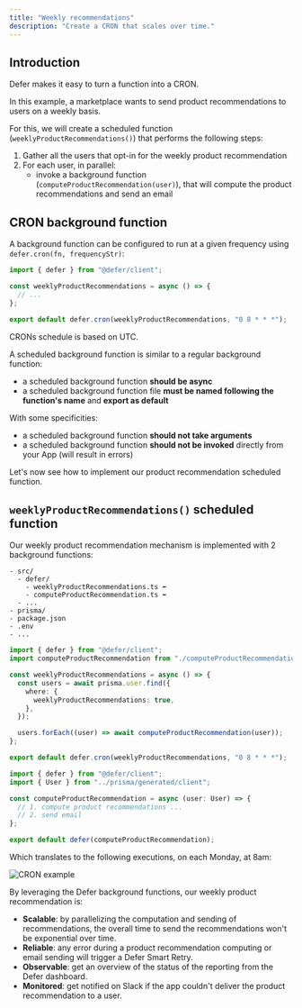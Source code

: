 ```yaml
---
title: "Weekly recommendations"
description: "Create a CRON that scales over time."
---
```


## Introduction

Defer makes it easy to turn a function into a CRON.

In this example, a marketplace wants to send product recommendations to users on
a weekly basis.

For this, we will create a scheduled function (`weeklyProductRecommendations()`)
that performs the following steps:

1. Gather all the users that opt-in for the weekly product recommendation
2. For each user, in parallel:
   - invoke a background function (`computeProductRecommendation(user)`), that
     will compute the product recommendations and send an email

## CRON background function

A background function can be configured to run at a given frequency using
`defer.cron(fn, frequencyStr)`:

```ts defer/weeklyProductRecommendations.ts
import { defer } from "@defer/client";

const weeklyProductRecommendations = async () => {
  // ...
};

export default defer.cron(weeklyProductRecommendations, "0 8 * * *");
```

<Info>CRONs schedule is based on UTC.</Info>

A scheduled background function is similar to a regular background function:

- a scheduled background function **should be async**
- a scheduled background function file **must be named following the function's
  name** and **export as default**

With some specificities:

- a scheduled background function **should not take arguments**
- a scheduled background function **should not be invoked** directly from your
  App (will result in errors)

Let's now see how to implement our product recommendation scheduled function.

## `weeklyProductRecommendations()` scheduled function

Our weekly product recommendation mechanism is implemented with 2 background
functions:

```
- src/
  - defer/
    - weeklyProductRecommendations.ts ⬅
    - computeProductRecommendation.ts ⬅
  - ...
- prisma/
- package.json
- .env
- ...
```

<CodeGroup>

```ts defer/weeklyProductRecommendations.ts
import { defer } from "@defer/client";
import computeProductRecommendation from "./computeProductRecommendation";

const weeklyProductRecommendations = async () => {
  const users = await prisma.user.find({
    where: {
      weeklyProductRecommendations: true,
    },
  });

  users.forEach((user) => await computeProductRecommendation(user));
};

export default defer.cron(weeklyProductRecommendations, "0 8 * * *");
```

```ts defer/computeProductRecommendation.ts
import { defer } from "@defer/client";
import { User } from "../prisma/generated/client";

const computeProductRecommendation = async (user: User) => {
  // 1. compute product recommendations ...
  // 2. send email
};

export default defer(computeProductRecommendation);
```

</CodeGroup>

Which translates to the following executions, on each Monday, at 8am:

<Frame>
  <img src="/images/features/cron/example.png" alt="CRON example" />
</Frame>

By leveraging the Defer background functions, our weekly product recommendation
is:

- **Scalable**: by parallelizing the computation and sending of recommendations,
  the overall time to send the recommendations won't be exponential over time.
- **Reliable**: any error during a product recommendation computing or email
  sending will trigger a Defer Smart Retry.
- **Observable**: get an overview of the status of the reporting from the Defer
  dashboard.
- **Monitored**: get notified on Slack if the app couldn't deliver the product
  recommendation to a user.
